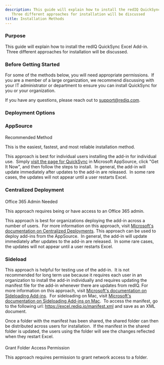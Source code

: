 ```yaml
---
description: This guide will explain how to install the redIQ QuickSync Excel Addin
   Three different approaches for installation will be discussed
title: Installation Methods
---
```


### **Purpose**


This guide will explain how to install the redIQ QuickSync Excel Add-in.  Three different approaches for installation will be discussed.  


### **Before Getting Started**


For some of the methods below, you will need appropriate permissions.  If you are a member of a large organization, we recommend discussing with your IT administrator or department to ensure you can install QuickSync for you or your organization.


If you have any questions, please reach out to [support@rediq.com](mailto:support@rediq.com).


### **Deployment Options**


### AppSource



#### 
Recommended Method


This is the easiest, fastest, and most reliable installation method.



This approach is best for individual users installing the add-in for individual use.  Simply [visit the page for QuickSync](https://appsource.microsoft.com/en-us/product/office/WA200001147) in Microsoft AppSource, click "Get It Now", and then follow the steps to install.  In general, the add-in will update immediately after updates to the add-in are released.  In some rare cases, the updates will not appear until a user restarts Excel.


### **Centralized Deployment**



#### 
Office 365 Admin Needed


This approach requires being or have access to an Office 365 admin.



This approach is best for organizations deploying the add-in across a number of users.  For more information on this approach, visit [Microsoft's documentation on Centralized Deployments](https://docs.microsoft.com/en-us/office/dev/add-ins/publish/centralized-deployment#recommended-approach-for-deploying-office-add-ins). This approach can be used to deploy add-ins from the AppSource.  In general, the add-in will update immediately after updates to the add-in are released.  In some rare cases, the updates will not appear until a user restarts Excel.


### **Sideload**


This approach is helpful for testing use of the add-in.  It is not recommended for long term use because it requires each user in an organization to install the add-in individually and requires updating the manifest file for the add-in whenever there are updates from redIQ. For more information on this approach, visit [Microsoft's documentation on Sideloading Add-ins](https://docs.microsoft.com/en-us/office/dev/add-ins/testing/create-a-network-shared-folder-catalog-for-task-pane-and-content-add-ins).  For sideloading on Mac, visit [Microsoft's documentation on Sideloading Add-ins on Mac](https://docs.microsoft.com/en-us/office/dev/add-ins/testing/sideload-an-office-add-in-on-ipad-and-mac).  To access the manifest, go to the following url: <https://excel.rediq.io/manifest.xml> and save as an XML document.


Once a folder with the manifest has been shared, the shared folder can then be distributed across users for installation.  If the manifest in the shared folder is updated, the users using the folder will see the changes reflected when they restart Excel. 



#### 
Grant Folder Access Permission


This approach requires permission to grant network access to a folder.